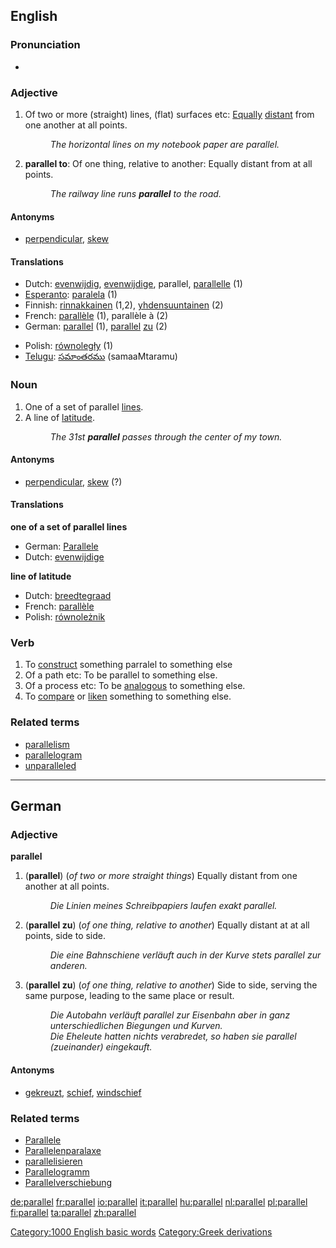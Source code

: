 ==English==

===Pronunciation===
*{{AHD|păr'ə-lĕl"}}

===Adjective===
{{en-adj|-}}

# Of two or more (straight) lines, (flat) surfaces etc: [[equally|Equally]] [[distant]] from one another at all points.
#: ''The horizontal lines on my notebook paper are parallel.''
# '''parallel to''': Of one thing, relative to another: Equally distant from at all points.
#: ''The railway line runs '''parallel''' to the road.''

====Antonyms====
*[[perpendicular]], [[skew]]

====Translations====
{{top}}
*Dutch: [[evenwijdig]], [[evenwijdige]], parallel, [[parallelle]] (1)
*[[Esperanto]]: [[paralela]] (1)
*Finnish: [[rinnakkainen]] (1,2), [[yhdensuuntainen]] (2)
*French: [[parallèle]] (1), parallèle à (2)
*German: [[parallel]] (1), [[parallel]] [[zu]] (2)
{{mid}}
*Polish: [[równoległy]] (1)
*[[Telugu]]: [[సమాంతరము]] (samaaMtaramu)
{{bottom}}

===Noun===
{{en-noun}}

# One of a set of parallel [[line]]s.
# A line of [[latitude]].
#: ''The 31st '''parallel''' passes through the center of my town.''

====Antonyms====
*[[perpendicular]], [[skew]] (?)

====Translations====
'''one of a set of parallel lines'''
*German: [[Parallele]] {{f}}
*Dutch: [[evenwijdige]]

'''line of latitude'''
*Dutch: [[breedtegraad]]
*French: [[parallèle]] {{m}}
*Polish: [[równoleżnik]] {{m}}

===Verb===
{{en-verb|parallels|'''[[paralleling]]''' ''or'' '''[[parallelling]]''' (British only)|'''[[paralleled]]''' ''or'' '''[[parallelled]]''' (British only)}}

# To [[construct]] something parralel to something else
# Of a path etc: To be parallel to something else.
# Of a process etc: To be [[analogous]] to something else.
# To [[compare]] or [[liken]] something to something else.

===Related terms===
*[[parallelism]]
*[[parallelogram]]
*[[unparalleled]]

----

==German==

===Adjective===
'''parallel'''

# ('''parallel''') (''of two or more straight things'') Equally distant from one another at all points.
#: ''Die Linien meines Schreibpapiers laufen exakt parallel.''
# ('''parallel zu''') (''of one thing, relative to another'') Equally distant at at all points, side to side.
#: ''Die eine Bahnschiene verläuft auch in der Kurve stets parallel zur anderen.''
# ('''parallel zu''') (''of one thing, relative to another'') Side to side, serving the same purpose, leading to the same place or result.
#: ''Die Autobahn verläuft parallel zur Eisenbahn aber in ganz unterschiedlichen Biegungen und Kurven.''
#: ''Die Eheleute hatten nichts verabredet, so haben sie parallel (zueinander) eingekauft.''

====Antonyms====
*[[gekreuzt]], [[schief]], [[windschief]]

===Related terms===
*[[Parallele]]
*[[Parallelenparalaxe]]
*[[parallelisieren]]
*[[Parallelogramm]]
*[[Parallelverschiebung]]

[[Category:1000 English basic words]]
[[Category:Greek derivations]]

[[de:parallel]]
[[fr:parallel]]
[[io:parallel]]
[[it:parallel]]
[[hu:parallel]]
[[nl:parallel]]
[[pl:parallel]]
[[fi:parallel]]
[[ta:parallel]]
[[zh:parallel]]